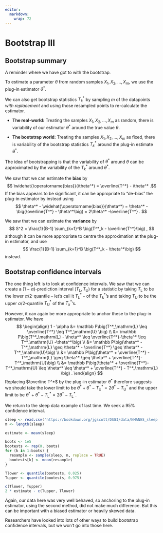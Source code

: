 ```yaml
---
editor: 
  markdown: 
    wrap: 72
---
```


# Bootstrap III

## Bootstrap summary

A reminder where we have got to with the bootstrap.

To estimate a parameter $\theta$ from random samples
$X_1, X_2, \dots, X_m$, we use the plug-in estimator $\theta^*$.

We can also get bootstrap statistics $T^*_k$ by sampling $m$ of the
datapoints *with replacement* and using those resampled points to
re-calculate the estimator.

-   **The real-world:** Treating the samples $X_1, X_2, \dots, X_m$ as
    random, there is variability of our estimator $\theta^*$ around the
    true value $\theta$.

-   **The bootstrap world:** Treating the samples $X_1, X_2, \dots, X_m$
    as fixed, there is variability of the bootstrap statistics $T^*_k$
    around the plug-in estimate $\theta^*$.

The idea of bootstrapping is that the variability of $\theta^*$ around
$\theta$ can be approximated by the variability of the $T^*_k$ around
$\theta^*$.

We saw that we can estimate the **bias** by
$$ \widehat{\operatorname{bias}}(\theta^*) = \overline{T^*} - \theta^* .$$
If the bias appears to be significant, it can be appropriate to
"de-bias" the plug-in estimator by instead using
$$ \theta^* - \widehat{\operatorname{bias}}(\theta^*) = \theta^* - \big(\overline{T^*} - \theta^*\big) = 2\theta^* -\overline{T^*} . $$

We saw that we can estimate the **variance** by
$$ S^2 = \frac{1}{B-1} \sum_{k=1}^B \big(T^*_k - \overline{T^*}\big) , $$
although it can be more appropriate to centre the approximation at the
plug-in estimator, and use
$$ \frac{1}{B-1} \sum_{k=1}^B \big(T^*_k - \theta^*\big)  $$ instead.

## Bootstrap confidence intervals

The one thing left is to look at confidence intervals. We saw that we
can create a $(1-\alpha)$-prediction interval
$(T_\mathrm{L}, T_\mathrm{U})$ for a statistic by taking $T_\mathrm{L}$
to be the lower $\alpha/2$-quantile -- let's call it $T^*_\mathrm{L}$ --
of the $T^*_k$'s and taking $T_\mathrm{U}$ to be the upper
$\alpha/2$-quantile $T^*_\mathrm{U}$ of the $T^*_k$'s.

However, it can again be more appropriate to anchor these to the plug-in
estimator. We have $$ \begin{align}
1 - \alpha &= \mathbb P\big(T^*_\mathrm{L} \leq \overline{T^*} \leq T^*_\mathrm{U} \big) \\
&= \mathbb P\big(T^*_\mathrm{L} - \theta^* \leq \overline{T^*}-\theta^* \leq T^*_\mathrm{U} -\theta^*\big) \\
&= \mathbb P\big(\theta^* - T^*_\mathrm{L}   \geq \theta^* - \overline{T^*} \geq  \theta^* - T^*_\mathrm{U}\big) \\
&= \mathbb P\big(\theta^* + \overline{T^*} - T^*_\mathrm{L}   \geq \theta^*  \geq  \theta^* +  \overline{T^*}- T^*_\mathrm{U}\big) \\
&= \mathbb P\big(\theta^* +  \overline{T^*}- T^*_\mathrm{U}  \leq \theta^*  \leq \theta^* + \overline{T^*} - T^*_\mathrm{L} \big) .
\end{align} $$ Replacing $\overline T^*$ by the plug-in estimator
$\theta^*$ therefore suggests we should take the lower limit to be
$\theta^* + \theta^* - T^*_\mathrm{U} = 2\theta^* - T^*_\mathrm{U}$ and
the upper limit to be
$\theta^* + \theta^* - T^*_\mathrm{L} = 2\theta^* - T^*_\mathrm{L}$.

::: {#exm-sleepagain}
We return to the sleep data example of last time. We seek a 95%
confidence interval.

```r
sleep <- read.csv("https://bookdown.org/jgscott/DSGI/data/NHANES_sleep.csv")$SleepHrsNight
m <- length(sleep)

estimate <- mean(sleep)

boots <- 1e5
bootests <- rep(0, boots)
for (k in 1:boots) {
  resample <- sample(sleep, m, replace = TRUE)
  bootests[k] <- mean(resample)
}

Tlower <- quantile(bootests, 0.025)
Tupper <- quantile(bootests, 0.975)

c(Tlower, Tupper)
2 * estimate - c(Tupper, Tlower)
```

Again, our data here was very well behaved, so anchoring to the plug-in
estimator, using the second method, did not make much difference. But
this can be important with a biased estimator or heavily skewed data.
:::

Researchers have looked into lots of other ways to build bootstrap
confidence intervals, but we won't go into those here.
